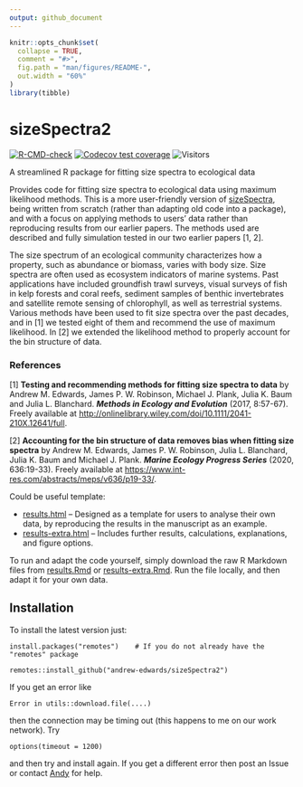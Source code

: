 ```yaml
---
output: github_document
---
```


<!-- README.md is generated from README.Rmd. Please edit that file.
Build with

# load_all()
rmarkdown::render("README.Rmd")

which builds the .html that can be viewed locally (but isn't pushed to GitHub;
GitHub uses README.md to make the page you see on GitHub). See pacea if want to
save figures.
-->

```r
knitr::opts_chunk$set(
  collapse = TRUE,
  comment = "#>",
  fig.path = "man/figures/README-",
  out.width = "60%"
)
library(tibble)
```

# sizeSpectra2

<!-- badges: start -->
[![R-CMD-check](https://github.com/andrew-edwards/sizeSpectra2/actions/workflows/R-CMD-check.yaml/badge.svg)](https://github.com/andrew-edwards/sizeSpectra2/actions/workflows/R-CMD-check.yaml)
[![Codecov test coverage](https://codecov.io/gh/andrew-edwards/sizeSpectra2/branch/main/graph/badge.svg)](https://app.codecov.io/gh/andrew-edwards/sizeSpectra2?branch=main)
![Visitors](https://api.visitorbadge.io/api/visitors?path=https%3A%2F%2Fgithub.com%2Fandrew-edwards%2FsizeSpectra2&label=VISITORS&countColor=%23263759&style=flat&labelStyle=lower)
<!-- badges: end -->

A streamlined R package for fitting size spectra to ecological data

Provides code for fitting size spectra to ecological data using maximum
likelihood methods. This is a more user-friendly version of [sizeSpectra](https://github.com/andrew-edwards/sizeSpectra), being
written from scratch (rather than adapting old code into a package), and with a
focus on applying methods to users' data rather than reproducing results from
our earlier papers. The methods used are described and fully simulation tested
in our two earlier papers [1, 2].

The size spectrum of an ecological community characterizes how a property, such as abundance or biomass, varies with body size. Size spectra are often used as ecosystem indicators of marine systems. Past applications have included groundfish trawl surveys, visual surveys of fish in kelp forests and coral reefs, sediment samples of benthic invertebrates and satellite remote sensing of chlorophyll, as well as terrestrial systems. Various methods have been used to fit size spectra over the past decades, and in [1] we tested eight of them and recommend the use of maximum likelihood. In [2] we extended the likelihood method to properly account for the bin structure of data.







### References

[1] **Testing and recommending methods for fitting size spectra to data** by Andrew M. Edwards, James P. W. Robinson, Michael J. Plank, Julia K. Baum and Julia L. Blanchard. ***Methods in Ecology and Evolution*** (2017, 8:57-67). Freely available at <http://onlinelibrary.wiley.com/doi/10.1111/2041-210X.12641/full>.

[2] **Accounting for the bin structure of data removes bias when fitting size spectra** by Andrew M. Edwards, James P. W. Robinson, Julia L. Blanchard, Julia K. Baum and Michael J. Plank. ***Marine Ecology Progress Series*** (2020, 636:19-33). Freely available at <https://www.int-res.com/abstracts/meps/v636/p19-33/>.

Could be useful template:

* [results.html](http://htmlpreview.github.io/?https://github.com/andrew-edwards/hdiAnalysis/blob/main/vignettes/results.html)
  -- Designed as a template for users to analyse their own data, by reproducing the results in
  the manuscript as an example.
* [results-extra.html](http://htmlpreview.github.io/?https://github.com/andrew-edwards/hdiAnalysis/blob/main/vignettes/results-extra.html)
  -- Includes further results, calculations, explanations, and figure options.

To run and adapt the code yourself, simply download the raw R Markdown files
from
[results.Rmd](https://github.com/andrew-edwards/hdiAnalysis/blob/main/vignettes/results.Rmd)
or [results-extra.Rmd](https://github.com/andrew-edwards/hdiAnalysis/blob/main/vignettes/results-extra.Rmd).
Run the file locally, and then adapt it for your own data.

## Installation

To install the latest version just:

```
install.packages("remotes")    # If you do not already have the "remotes" package

remotes::install_github("andrew-edwards/sizeSpectra2")
```

If you get an error like
```
Error in utils::download.file(....)
```
then the connection may be timing out (this happens to me on our work network). Try

```
options(timeout = 1200)
```
and then try and install again. If you get a different error then post an Issue
or contact <a href="mailto:andrew.edwards@dfo-mpo.gc.ca">Andy</a> for help.
